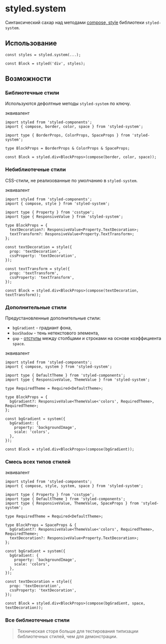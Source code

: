 
<Meta title='Utils / styled / system' />

# styled.system

Синтаксический сахар над методами [compose, style](https://styled-system.com/custom-props) библиотеки `styled-system`.

## Использование

```tsx
const styles = styled.system(...);

const Block = styled('div', styles);
```

## Возможности

### Библиотечные стили

Используются дефолтные методы `styled-system` по ключу.

<Canvas className='canvas'>
  <Story id='utils-styled-system--system-styles' />
</Canvas>

эквивалент

```tsx
import styled from 'styled-components';
import { compose, border, color, space } from 'styled-system';

import type { BorderProps, ColorProps, SpaceProps } from 'styled-system';

type BlockProps = BorderProps & ColorProps & SpaceProps;

const Block = styled.div<BlockProps>(compose(border, color, space));
```

### Небиблиотечные стили

CSS-стили, не реализованные по умолчанию в `styled-system`.

<Canvas className='canvas'>
  <Story id='utils-styled-system--non-system-styles' />
</Canvas>

эквивалент

```tsx
import styled from 'styled-components';
import { compose, style } from 'styled-system';

import type { Property } from 'csstype';
import type { ResponsiveValue } from 'styled-system';

type BlockProps = {
  textDecoration?: ResponsiveValue<Property.TextDecoration>;
  textTransform?: ResponsiveValue<Property.TextTransform>;
};

const textDecoration = style({
  prop: 'textDecoration',
  cssProperty: 'textDecoration',
});

const textTransform = style({
  prop: 'textTransform',
  cssProperty: 'textTransform',
});

const Block = styled.div<BlockProps>(compose(textDecoration, textTransform));
```

### Дополнительные стили

Предустановленные дополнительные стили:

- `bgGradient` - градиант фона,
- `boxShadow` - тень нетекстового элемента,
- `gap` - [отступы](https://developer.mozilla.org/ru/docs/Web/CSS/gap)
  между столбцами и строками на основе коэффициента `space`.

<Canvas className='canvas'>
  <Story id='utils-styled-system--additional-styles' />
</Canvas>

эквивалент

```tsx
import styled from 'styled-components';
import { compose, system } from 'styled-system';

import type { DefaultTheme } from 'styled-components';
import type { ResponsiveValue, ThemeValue } from 'styled-system';

type RequiredTheme = Required<DefaultTheme>;

type BlockProps = {
  bgGradient?: ResponsiveValue<ThemeValue<'colors', RequiredTheme>, RequiredTheme>;
};

const bgGradient = system({
  bgGradient: {
    property: 'backgroundImage',
    scale: 'colors',
  },
});

const Block = styled.div<BlockProps>(compose(bgGradient));
```

### Смесь всех типов стилей

<Canvas className='canvas'>
  <Story id='utils-styled-system--mixed-styles' />
</Canvas>

эквивалент

```tsx
import styled from 'styled-components';
import { compose, style, system, space } from 'styled-system';

import type { Property } from 'csstype';
import type { DefaultTheme } from 'styled-components';
import type { ResponsiveValue, ThemeValue, SpaceProps } from 'styled-system';

type RequiredTheme = Required<DefaultTheme>;

type BlockProps = SpaceProps & {
  bgGradient?: ResponsiveValue<ThemeValue<'colors', RequiredTheme>, RequiredTheme>;
  textDecoration?: ResponsiveValue<Property.TextDecoration>;
};

const bgGradient = system({
  bgGradient: {
    property: 'backgroundImage',
    scale: 'colors',
  },
});

const textDecoration = style({
  prop: 'textDecoration',
  cssProperty: 'textDecoration',
});

const Block = styled.div<BlockProps>(compose(bgGradient, space, textDecoration));
```

### Все библиотечные стили

> Техническая сторя больше для тестирования типизации библиотечных стилей, чем для демонстрации.

<Canvas className='canvas'>
  <Story id='utils-styled-system--full-system-styles' />
</Canvas>
